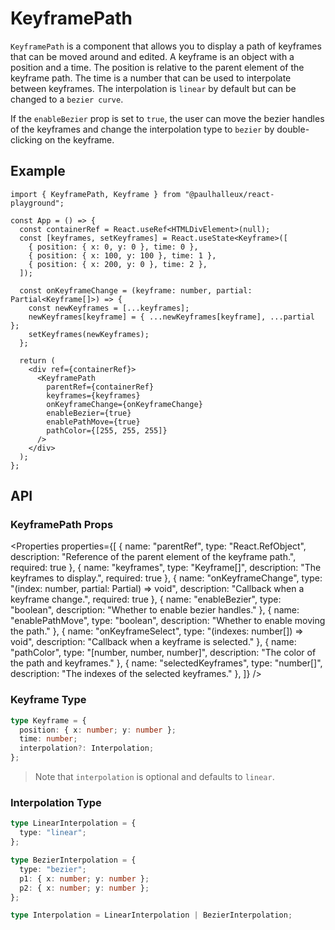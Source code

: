 
# KeyframePath

`KeyframePath` is a component that allows you to display a path of keyframes that can be moved around and edited.
A keyframe is an object with a position and a time. The position is relative to the parent element of the keyframe path.
The time is a number that can be used to interpolate between keyframes.
The interpolation is `linear` by default but can be changed to a `bezier curve`.

If the `enableBezier` prop is set to `true`, the user can move the bezier handles of the keyframes
and change the interpolation type to `bezier` by double-clicking on the keyframe.

## Example

<KeyframePathExample />

```tsx
import { KeyframePath, Keyframe } from "@paulhalleux/react-playground";

const App = () => {
  const containerRef = React.useRef<HTMLDivElement>(null);
  const [keyframes, setKeyframes] = React.useState<Keyframe>([
    { position: { x: 0, y: 0 }, time: 0 },
    { position: { x: 100, y: 100 }, time: 1 },
    { position: { x: 200, y: 0 }, time: 2 },
  ]);

  const onKeyframeChange = (keyframe: number, partial: Partial<Keyframe[]>) => {
    const newKeyframes = [...keyframes];
    newKeyframes[keyframe] = { ...newKeyframes[keyframe], ...partial };
    setKeyframes(newKeyframes);
  };

  return (
    <div ref={containerRef}>
      <KeyframePath
        parentRef={containerRef}
        keyframes={keyframes}
        onKeyframeChange={onKeyframeChange}
        enableBezier={true}
        enablePathMove={true}
        pathColor={[255, 255, 255]}
      />
    </div>
  );
};
```

## API

### KeyframePath Props

<Properties properties={[
  { name: "parentRef", type: "React.RefObject<HTMLElement>", description: "Reference of the parent element of the keyframe path.", required: true },
  { name: "keyframes", type: "Keyframe[]", description: "The keyframes to display.", required: true },
  { name: "onKeyframeChange", type: "(index: number, partial: Partial<Keyframe>) => void", description: "Callback when a keyframe change.", required: true },
  { name: "enableBezier", type: "boolean", description: "Whether to enable bezier handles." },
  { name: "enablePathMove", type: "boolean", description: "Whether to enable moving the path." },
  { name: "onKeyframeSelect", type: "(indexes: number[]) => void", description: "Callback when a keyframe is selected." },
  { name: "pathColor", type: "[number, number, number]", description: "The color of the path and keyframes." },
  { name: "selectedKeyframes", type: "number[]", description: "The indexes of the selected keyframes." },
]} />


### Keyframe Type

```ts
type Keyframe = {
  position: { x: number; y: number };
  time: number;
  interpolation?: Interpolation;
};
```

> Note that `interpolation` is optional and defaults to `linear`.

### Interpolation Type

```ts
type LinearInterpolation = {
  type: "linear";
};

type BezierInterpolation = {
  type: "bezier";
  p1: { x: number; y: number };
  p2: { x: number; y: number };
};

type Interpolation = LinearInterpolation | BezierInterpolation;
```